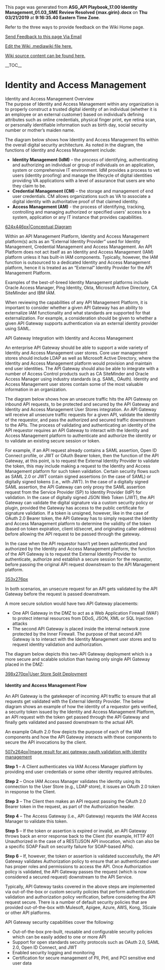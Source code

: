 ﻿<p>This page was generated from <b>ASG_API Playbook_17.00 Identity Management_01.03_SME Review Resolved {max.girin}.docx</b> on <b>Thu 03/21/2019</b> at <b> 9:16:35.40 Eastern Time Zone</b>.</p>
<p>Refer to the three ways to provide feedback on the Wiki Home page.</p>
<p><a href="mailto:ronald.opperman@va.gov;paul.marshall4@va.gov?subject=ASG_API Playbook_17.00 Identity Management_01.03_SME Review Resolved {max.girin}">Send Feedback to this page Via Email</a></p>
<p><a href="https://github.com/department-of-veterans-affairs/ES-ASG/tree/master/Projects/ES%20ASG/ES%20ASG%20API%20Playbook%20Project/Content/17.00%20ASG_API%20Playbook_Identity%20Management_Section/17.00 ASG_API Playbook_Identity Management_Section.mediawiki">Edit the Wiki .mediawiki file here.</a></p>
<p><a href=https://github.com/department-of-veterans-affairs/ES-ASG/tree/master/Projects/ES%20ASG/ES%20ASG%20API%20Playbook%20Project/Content/17.00%20ASG_API%20Playbook_Identity%20Management_Section>Wiki source content can be found here.</a></p>
<p>__TOC__</p>
= Identity and Access Management =

Identity and Access Management Overview<br />
The purpose of Identity and Access Management within any organization is to properly construct a trusted digital identity of an individual (whether it is an employee or an external customer) based on individual’s defining attributes such as online credentials, physical finger print, eye retina scan, or personally identifiable information such as birth day, social security number or mother’s maiden name.

The diagram below shows how Identity and Access Management fits within the overall digital security architecture. As noted in the diagram, the functions of Identity and Access Management include:

* '''Identity Management (IdM)''' – the process of identifying, authenticating and authorizing an individual or group of individuals on an application, system or comprehensive IT environment. IdM provides a process to vet users (identity proofing) and manage the lifecycle of digital identities providing VA applications with a level of assurance that users are who they claim to be.
* '''Credential Management (CM)''' – the storage and management of end user credentials. CM allows organizations such as VA to associate a digital identity with authoritative proof of that claimed identity.
* '''Access Management (AM)''' - the process of identifying, tracking, controlling and managing authorized or specified users' access to a system, application or any IT instance that provides capabilities.

[[https://github.com/department-of-veterans-affairs/ES-ASG/raw/master/Projects/ES%20ASG/ES%20ASG%20API%20Playbook%20Project/Content/17.00%20ASG_API%20Playbook_Identity%20Management_Section/media/image1.png|624x446px|Conceptual Diagram]]

Within an API Management Platform, Identity and Access Management platform(s) acts as an “External Identity Provider” used for Identity Management, Credential Management and Access Management. An API Platform does not act itself as an Identity and Access Management (IAM) platform unless it has built-in IAM components. Typically, however, the IAM function is outsourced to a dedicated Identity and Access Management platform, hence it is treated as an “External” Identity Provider for the API Management Platform.

Examples of the best-of-breed Identity Management platforms include Oracle Access Manager, Ping Identity, Okta, Microsoft Active Directory, CA SiteMinder and IBM IAM.

When reviewing the capabilities of any API Management Platform, it is important to consider whether a given API Gateway has an ability to externalize IAM functionality and what standards are supported for that externalization. For example, a consideration should be given to whether a given API Gateway supports authentication via an external identity provider using SAML.

API Gateway Integration with Identity and Access Management

An enterprise API Gateway should be able to support a wide variety of Identity and Access Management user stores. Core user management stores should include LDAP as well as Microsoft Active Directory, where the Identity and Access Management platform would provision and maintain end user identities. The API Gateway should also be able to integrate with a number of Access Control products such as CA SiteMinder and Oracle Access Manager using industry standards (e.g. SAML, OAuth). Identity and Access Management user stores contain some of the most valuable information in an organization.

The diagram below shows how an unsecure traffic hits the API Gateway on inbound API requests, to be protected and secured by the API Gateway and Identity and Access Management User Stores integration. An API Gateway will receive all unsecure traffic requests for a given API, validate the identity of the requestor, and pass the authorized and secured traffic downstream to the APIs. The process of validating and authenticating an identity of the API requestor requires an API Gateway to interact with the Identity and Access Management platform to authenticate and authorize the identity or to validate an existing secure session or token.

For example, if an API request already contains a SAML assertion, Open ID Connect profile, or JWT or OAuth Bearer token, then the function of the API Gateway, at this point, is to request the External Identity Provider to validate the token, this may include making a request to the Identity and Access Management platform for such token validation. Certain security flows such as SAML 2.0 or JWT contain signed assertions (in the case of SAML) or digitally signed tokens (i.e., with JWT). In the case of a digitally signed SAML assertion, the API Gateway can only proxy the SAML assertion request from the Service Provider (SP) to Identity Provider (IdP) for validation. In the case of digitally signed JSON Web Token (JWT), the API Gateway can validate the digital signature via a custom security policy or plugin, provided the Gateway has access to the public certificate for signature validation. If a token is unsigned, however, like in the case of OAuth 2.0 Bearer token, the API Gateway has to simply request the Identity and Access Management platform to determine the validity of the token (based on token expiration, client id/secret, and originating caller address) before allowing the API request to be passed through the gateway.

In the case when the API requestor hasn’t yet been authenticated and authorized by the Identity and Access Management platform, the function of the API Gateway is to request the External Identity Provider to authenticate, authorize and establish a secure session for the requestor, before passing the original API request downstream to the API Management platform.

[[https://github.com/department-of-veterans-affairs/ES-ASG/raw/master/Projects/ES%20ASG/ES%20ASG%20API%20Playbook%20Project/Content/17.00%20ASG_API%20Playbook_Identity%20Management_Section/media/image2.png|353x276px]]

In both scenarios, an unsecure request for an API gets validated by the API Gateway before the request is passed downstream.

A more secure solution would have two API Gateway placements:

* One API Gateway in the DMZ to act as a Web Application Firewall (WAF) to protect internal resources from DDoS, JSON, XML or SQL Injection attacks
* The second API Gateway is placed inside the internal network zone protected by the Inner Firewall. The purpose of that second API Gateway is to interact with the Identity Management user stores and to request identity validation and authorization.

The diagram below depicts this two-API Gateway deployment which is a more secure and scalable solution than having only single API Gateway placed in the DMZ:

[[https://github.com/department-of-veterans-affairs/ES-ASG/raw/master/Projects/ES%20ASG/ES%20ASG%20API%20Playbook%20Project/Content/17.00%20ASG_API%20Playbook_Identity%20Management_Section/media/image3.png|398x270px|User Store Split Deployment]]

==== Identity and Access Management Flow ====

An API Gateway is the gatekeeper of incoming API traffic to ensure that all requests get validated with the External Identity Provider. The below diagram shows an example of how the identity of a requestor gets verified, a security token issued by the Identity and Access Management Platform, an API request with the token get passed through the API Gateway and finally gets validated and passed downstream to the actual API.

An example OAuth 2.0 flow depicts the purpose of each of the IAM components and how the API Gateway interacts with these components to secure the API invocations by the client.

[[https://github.com/department-of-veterans-affairs/ES-ASG/raw/master/Projects/ES%20ASG/ES%20ASG%20API%20Playbook%20Project/Content/17.00%20ASG_API%20Playbook_Identity%20Management_Section/media/image4.png|507x264px|Image result for api gateway oauth validation with identity management]]

'''Step 1''' – A Client authenticates via IAM Access Manager platform by providing end user credentials or some other identity required attributes.

'''Step 2''' – Once IAM Access Manager validates the identity using its connection to the User Store (e.g., LDAP store), it issues an OAuth 2.0 token in response to the Client.

'''Step 3''' – The Client then makes an API request passing the OAuth 2.0 Bearer token in the request, as part of the Authorization header.

'''Step 4''' – The Access Gateway (i.e., API Gateway) requests the IAM Access Manager to validate this token.

'''Step 5''' – If the token or assertion is expired or invalid, an API Gateway throws back an error response back to the Client (for example, HTTP 401 Unauthorized in the case of a REST/JSON API invocation, which can also be a specific SOAP Fault on security failure for SOAP-based APIs).

'''Step 6''' – If, however, the token or assertion is validated successfully, the API Gateway validates Authorization policy to ensure that an authenticated user has proper roles and permissions to access the API. Once Authorization policy is validated, the API Gateway passes the request (which is now considered a secured request) downstream to the API Service.

Typically, API Gateway tasks covered in the above steps are implemented via out-of-the-box or custom security policies that perform authentication validation and authorization policy verification, before considering the API request secure. There is a number of default security policies that are provided out-of-the-box with Mulesoft, Apigee, Azure, AWS, Kong, 3Scale or other API platforms.

API Gateway security capabilities cover the following:

* Out-of-the-box pre-built, reusable and configurable security policies which can be easily added to one or more API
* Support for open standards security protocols such as OAuth 2.0, SAML 2.0, Open ID Connect, and JWT
* Enabled security logging and monitoring
* Certification for secure management of PII, PHI, and PCI sensitive end user data







